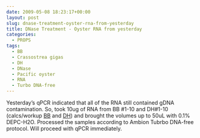 ```yaml
---
date: 2009-05-08 18:23:17+00:00
layout: post
slug: dnase-treatment-oyster-rna-from-yesterday
title: DNase Treatment - Oyster RNA from yesterday
categories:
  - PROPS
tags:
  - BB
  - Crassostrea gigas
  - DH
  - DNase
  - Pacific oyster
  - RNA
  - Turbo DNA-free
---
```


Yesterday's qPCR indicated that all of the RNA still contained gDNA contamination. So, took 10ug of RNA from BB #1-10 and DH#1-10 (calcs/workup [BB](https://eagle.fish.washington.edu/Arabidopsis/Notebook%20Workup%20Files/20090508-01.jpg) and [DH](http://eagle.fish.washington.edu/Arabidopsis/Notebook%20Workup%20Files/20090508-02.jpg)) and brought the volumes up to 50uL with 0.1% DEPC-H2O. Processed the samples according to Ambion Tubrbo DNA-free protocol. Will proceed with qPCR immediately.

